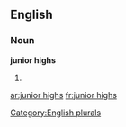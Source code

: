 
==English==

===Noun===
'''junior highs'''

# {{plural of|[[junior high]]}}

[[Category:English plurals]]

[[ar:junior highs]]
[[fr:junior highs]]